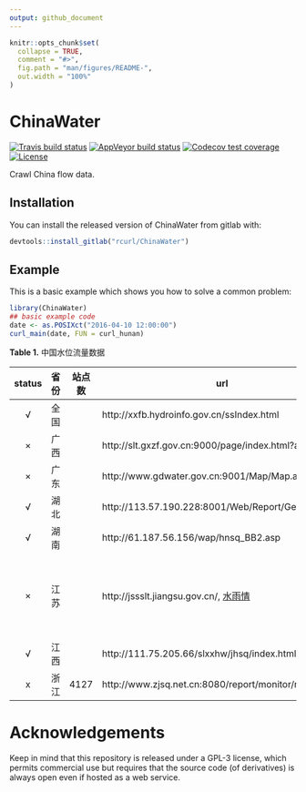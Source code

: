 ```yaml
---
output: github_document
---
```


<!-- README.md is generated from README.Rmd. Please edit that file -->

```r
knitr::opts_chunk$set(
  collapse = TRUE,
  comment = "#>",
  fig.path = "man/figures/README-",
  out.width = "100%"
)
```
# ChinaWater

<!-- badges: start -->
[![Travis build status](https://travis-ci.org/kongdd/ChinaWater.svg?branch=master)](https://travis-ci.org/kongdd/ChinaWater)
[![AppVeyor build status](https://ci.appveyor.com/api/projects/status/github/kongdd/ChinaWater?branch=master&svg=true)](https://ci.appveyor.com/project/kongdd/ChinaWater)
[![Codecov test coverage](https://codecov.io/gh/kongdd/ChinaWater/branch/master/graph/badge.svg)](https://codecov.io/gh/kongdd/ChinaWater?branch=master)
[![License](http://img.shields.io/badge/license-GPL%20%28%3E=%203%29-brightgreen.svg?style=flat)](http://www.gnu.org/licenses/gpl-3.0.html)
<!-- badges: end -->

Crawl China flow data.

## Installation

You can install the released version of ChinaWater from gitlab with:

``` r
devtools::install_gitlab("rcurl/ChinaWater")
```

## Example

This is a basic example which shows you how to solve a common problem:

```r
library(ChinaWater)
## basic example code
date <- as.POSIXct("2016-04-10 12:00:00")
curl_main(date, FUN = curl_hunan)
```

**Table 1.** 中国水位流量数据

| status | 省份 | 站点数 | url                                                          | 水位 | 流量 | 备注                   |
| :----: | ---- | ------ | ------------------------------------------------------------ | :--: | :--: | ---------------------- |
|   √    | 全国 |        | http://xxfb.hydroinfo.gov.cn/ssIndex.html                    |  √   |  √   |                        |
|   ×    | 广西 |        | http://slt.gxzf.gov.cn:9000/page/index.html?act=3            |      |      |                        |
|   ×    | 广东 |        | http://www.gdwater.gov.cn:9001/Map/Map.aspx?id=              |  √   |      |                        |
|   √    | 湖北 |        | http://113.57.190.228:8001/Web/Report/GetRiverData           |  √   |  √   |                        |
|   √    | 湖南 |        | http://61.187.56.156/wap/hnsq_BB2.asp                        |  √   |  √   |                        |
|   ×    | 江苏 |        | http://jssslt.jiangsu.gov.cn/, [水雨情](http://221-226-28-67.ipv6.jssslt.jiangsu.gov.cn:88/jsswxxSSI/Web/Default.html?m=2) |      |      | 数据显示为图片，难转换 |
|   √    | 江西 |        | http://111.75.205.66/slxxhw/jhsq/index.html                  |  √   |  √   |                        |
|   x    | 浙江 | 4127   | http://www.zjsq.net.cn:8080/report/monitor/monitor.jsp       |  √   |  x   |                        |


# Acknowledgements

Keep in mind that this repository is released under a GPL-3 license,
which permits commercial use but requires that the source code (of
derivatives) is always open even if hosted as a web service.